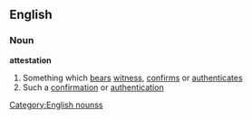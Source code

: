 ==English==
===Noun===
'''attestation'''
#Something which [[bear]]s [[witness]], [[confirm]]s or [[authenticate]]s
#Such a [[confirmation]] or [[authentication]]
[[Category:English nounss]]